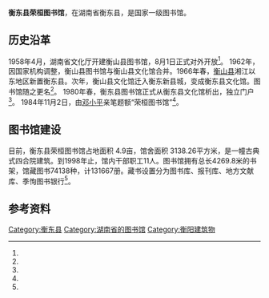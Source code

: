 {{Infobox library|library_name=衡东县荣桓图书馆|library_logo=|image=|country={{PRC}}|type=[[国家一级图书馆|国家一级图书馆]]|location={{CHN}}[[衡阳市|衡阳市]][[衡东县|衡东县]]兴衡东路100号<ref name=2:>{{cite web | title = 荣桓图书馆 | url = http://www.dianping.com/shop/11990342 | access-date = 2017-02-09 | archive-date = 2017-02-11 | archive-url = https://web.archive.org/web/20170211075312/http://www.dianping.com/shop/11990342 | dead-url = no }}</ref>|coordinates={{coord|27.081138|N|112.955625|E|source:dewiki_region:CN-11_type:landmark|format=dms|display=inline,title}}|established=1958年4月<ref name=0: />|collection_size=馆藏图书131667册<ref name=0:>{{cite web | title = 衡东县荣桓图书馆馆史介绍 | url = http://www.hdxtsg.com/about/history.asp | access-date = 2017-02-09 | archive-date = 2018-08-19 | archive-url = https://web.archive.org/web/20180819001643/http://hdxtsg.com/about/history.asp | dead-url = no }}</ref>|pop_served=|director=陈红艳<ref >{{cite web | title = 衡东县荣桓图书馆举办“让你爱上”主题书展活动_网易新闻 | url = http://news.163.com/16/0602/16/BOIMUM9000014AEE.html | access-date = 2017-02-09 | archive-url = https://web.archive.org/web/20170211075955/http://news.163.com/16/0602/16/BOIMUM9000014AEE.html | archive-date = 2017-02-11 | dead-url = yes }}</ref>|num_employees=11人(1998年)<ref name=0: />|website=[http://www.hdxtsg.com// www.hdxtsg.com]|opened=|phone_num={{Tel|86|734|5222721}}<ref name=2: />}}'''衡东县荣桓图书馆'''，在湖南省衡东县，是国家一级图书馆。

== 历史沿革 ==
1958年4月，湖南省文化厅开建衡山县图书馆，8月1日正式对外开放<ref name=0: />。
1962年，因国家机构调整，衡山县图书馆与衡山县文化馆合并。1966年春，[[衡山县|衡山县]]湘江以东地区新置衡东县。次年，衡山县文化馆迁入衡东新县城，变成衡东县文化馆。图书馆随之更名<ref name=0: />。
1980年春，衡东县图书馆正式从衡东县文化馆析出，独立门户<ref name=0: />。
1984年11月2日，由[[邓小平|邓小平]]亲笔题额“荣桓图书馆”<ref name=0: />。

== 图书馆建设 ==
目前，衡东县荣桓图书馆占地面积 4.9亩，馆舍面积 3138.26平方米，是一幢古典式四合院建筑。到1998年止，馆内干部职工11人。图书馆拥有总长4269.8米的书架，馆藏图书74138种，计131667册。藏书设置分为图书库、报刊库、地方文献库、季恂图书银行<ref name=0: />。

== 参考资料 ==
{{Reflist|2}}
{{衡阳文化场馆}}
[[Category:衡东县|Category:衡东县]]
[[Category:湖南省的图书馆|Category:湖南省的图书馆]]
[[Category:衡阳建筑物|Category:衡阳建筑物]]